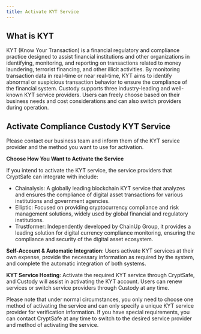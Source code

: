 ```yaml
---
title: Activate KYT Service
---
```


##  What is KYT
KYT (Know Your Transaction) is a financial regulatory and compliance practice designed to assist financial institutions and other organizations in identifying, monitoring, and reporting on transactions related to money laundering, terrorist financing, and other illicit activities. By monitoring transaction data in real-time or near real-time, KYT aims to identify abnormal or suspicious transaction behavior to ensure the compliance of the financial system. Custody supports three industry-leading and well-known KYT service providers. Users can freely choose based on their business needs and cost considerations and can also switch providers during operation.

##  Activate Compliance Custody KYT Service

<Note>
Please contact our business team and inform them of the KYT service provider and the method you want to use for activation.
</Note>

**Choose How You Want to Activate the Service**

<Steps>
<Step title="Choose the KYT Service Provider">
   If you intend to activate the KYT service, the service providers that CryptSafe can integrate with include:

   - Chainalysis: A globally leading blockchain KYT service that analyzes and ensures the compliance of digital asset transactions for various institutions and government agencies.
   - Elliptic: Focused on providing cryptocurrency compliance and risk management solutions, widely used by global financial and regulatory institutions.
   - Trustformer: Independently developed by ChainUp Group, it provides a leading solution for digital currency compliance monitoring, ensuring the compliance and security of the digital asset ecosystem.

</Step>
<Step title="Choose How You Want to Activate the Service">
    
**Self-Account & Automatic Integration**: Users activate KYT services at their own expense, provide the necessary information as required by the system, and complete the automatic integration of both systems.

**KYT Service Hosting**: Activate the required KYT service through CryptSafe, and Custody will assist in activating the KYT account. Users can renew services or switch service providers through Custody at any time.

</Step>

</Steps>

<Warning>
Please note that under normal circumstances, you only need to choose one method of activating the service and can only specify a unique KYT service provider for verification information. If you have special requirements, you can contact CryptSafe at any time to switch to the desired service provider and method of activating the service.
</Warning>